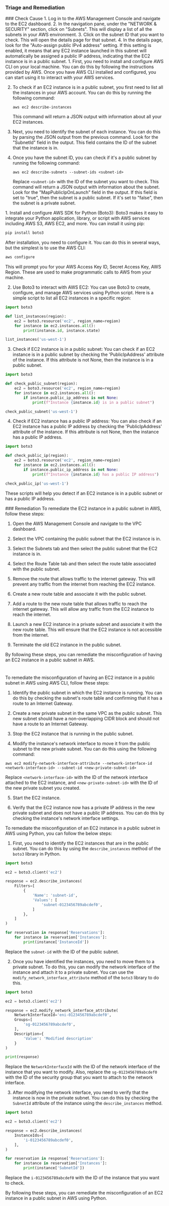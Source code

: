 
### Triage and Remediation
<Tabs>

<Tab title='Cause'>
### Check Cause
<AccordionGroup>
<Accordion title='Using Console' defaultOpen='true'>
1. Log in to the AWS Management Console and navigate to the EC2 dashboard.
2. In the navigation pane, under the "NETWORK & SECURITY" section, click on "Subnets". This will display a list of all the subnets in your AWS environment.
3. Click on the subnet ID that you want to check. This will open the details page for that subnet.
4. In the details page, look for the "Auto-assign public IPv4 address" setting. If this setting is enabled, it means that any EC2 instance launched in this subnet will automatically be assigned a public IP address, indicating that the EC2 instance is in a public subnet.
</Accordion>

<Accordion title='Using CLI'>
1. First, you need to install and configure AWS CLI on your local machine. You can do this by following the instructions provided by AWS. Once you have AWS CLI installed and configured, you can start using it to interact with your AWS services.

2. To check if an EC2 instance is in a public subnet, you first need to list all the instances in your AWS account. You can do this by running the following command:

   ```
   aws ec2 describe-instances
   ```
   This command will return a JSON output with information about all your EC2 instances.

3. Next, you need to identify the subnet of each instance. You can do this by parsing the JSON output from the previous command. Look for the "SubnetId" field in the output. This field contains the ID of the subnet that the instance is in.

4. Once you have the subnet ID, you can check if it's a public subnet by running the following command:

   ```
   aws ec2 describe-subnets --subnet-ids <subnet-id>
   ```
   Replace `<subnet-id>` with the ID of the subnet you want to check. This command will return a JSON output with information about the subnet. Look for the "MapPublicIpOnLaunch" field in the output. If this field is set to "true", then the subnet is a public subnet. If it's set to "false", then the subnet is a private subnet.
</Accordion>

<Accordion title='Using Python'>
1. Install and configure AWS SDK for Python (Boto3): Boto3 makes it easy to integrate your Python application, library, or script with AWS services including AWS S3, AWS EC2, and more. You can install it using pip:

```python
pip install boto3
```
After installation, you need to configure it. You can do this in several ways, but the simplest is to use the AWS CLI:

```bash
aws configure
```
This will prompt you for your AWS Access Key ID, Secret Access Key, AWS Region. These are used to make programmatic calls to AWS from your machine.

2. Use Boto3 to interact with AWS EC2: You can use Boto3 to create, configure, and manage AWS services using Python script. Here is a simple script to list all EC2 instances in a specific region:

```python
import boto3

def list_instances(region):
    ec2 = boto3.resource('ec2', region_name=region)
    for instance in ec2.instances.all():
        print(instance.id, instance.state)

list_instances('us-west-1')
```

3. Check if EC2 instance is in a public subnet: You can check if an EC2 instance is in a public subnet by checking the 'PublicIpAddress' attribute of the instance. If this attribute is not None, then the instance is in a public subnet.

```python
import boto3

def check_public_subnet(region):
    ec2 = boto3.resource('ec2', region_name=region)
    for instance in ec2.instances.all():
        if instance.public_ip_address is not None:
            print(f"Instance {instance.id} is in a public subnet")

check_public_subnet('us-west-1')
```

4. Check if EC2 instance has a public IP address: You can also check if an EC2 instance has a public IP address by checking the 'PublicIpAddress' attribute of the instance. If this attribute is not None, then the instance has a public IP address.

```python
import boto3

def check_public_ip(region):
    ec2 = boto3.resource('ec2', region_name=region)
    for instance in ec2.instances.all():
        if instance.public_ip_address is not None:
            print(f"Instance {instance.id} has a public IP address")

check_public_ip('us-west-1')
```

These scripts will help you detect if an EC2 instance is in a public subnet or has a public IP address.
</Accordion>

</AccordionGroup>
</Tab>
<Tab title='Remediation'>
### Remediation

<AccordionGroup>
<Accordion title='Using Console' defaultOpen='true'>
To remediate the EC2 instance in a public subnet in AWS, follow these steps:

1. Open the AWS Management Console and navigate to the VPC dashboard.

2. Select the VPC containing the public subnet that the EC2 instance is in.

3. Select the Subnets tab and then select the public subnet that the EC2 instance is in.

4. Select the Route Table tab and then select the route table associated with the public subnet.

5. Remove the route that allows traffic to the internet gateway. This will prevent any traffic from the internet from reaching the EC2 instance.

6. Create a new route table and associate it with the public subnet.

7. Add a route to the new route table that allows traffic to reach the internet gateway. This will allow any traffic from the EC2 instance to reach the internet.

8. Launch a new EC2 instance in a private subnet and associate it with the new route table. This will ensure that the EC2 instance is not accessible from the internet.

9. Terminate the old EC2 instance in the public subnet.

By following these steps, you can remediate the misconfiguration of having an EC2 instance in a public subnet in AWS.

#
</Accordion>

<Accordion title='Using CLI'>
To remediate the misconfiguration of having an EC2 instance in a public subnet in AWS using AWS CLI, follow these steps:

1. Identify the public subnet in which the EC2 instance is running. You can do this by checking the subnet's route table and confirming that it has a route to an Internet Gateway.

2. Create a new private subnet in the same VPC as the public subnet. This new subnet should have a non-overlapping CIDR block and should not have a route to an Internet Gateway.

3. Stop the EC2 instance that is running in the public subnet.

4. Modify the instance's network interface to move it from the public subnet to the new private subnet. You can do this using the following command:

```
aws ec2 modify-network-interface-attribute --network-interface-id <network-interface-id> --subnet-id <new-private-subnet-id>
```

Replace `<network-interface-id>` with the ID of the network interface attached to the EC2 instance, and `<new-private-subnet-id>` with the ID of the new private subnet you created.

5. Start the EC2 instance.

6. Verify that the EC2 instance now has a private IP address in the new private subnet and does not have a public IP address. You can do this by checking the instance's network interface settings.
</Accordion>

<Accordion title='Using Python'>
To remediate the misconfiguration of an EC2 instance in a public subnet in AWS using Python, you can follow the below steps:

1. First, you need to identify the EC2 instances that are in the public subnet. You can do this by using the `describe_instances` method of the `boto3` library in Python.

```python
import boto3

ec2 = boto3.client('ec2')

response = ec2.describe_instances(
    Filters=[
        {
            'Name': 'subnet-id',
            'Values': [
                'subnet-0123456789abcdef0',
            ]
        },
    ]
)

for reservation in response['Reservations']:
    for instance in reservation['Instances']:
        print(instance['InstanceId'])
```

Replace the `subnet-id` with the ID of the public subnet.

2. Once you have identified the instances, you need to move them to a private subnet. To do this, you can modify the network interface of the instance and attach it to a private subnet. You can use the `modify_network_interface_attribute` method of the `boto3` library to do this.

```python
import boto3

ec2 = boto3.client('ec2')

response = ec2.modify_network_interface_attribute(
    NetworkInterfaceId='eni-0123456789abcdef0',
    Groups=[
        'sg-0123456789abcdef0',
    ],
    Description={
        'Value': 'Modified description'
    }
)

print(response)
```

Replace the `NetworkInterfaceId` with the ID of the network interface of the instance that you want to modify. Also, replace the `sg-0123456789abcdef0` with the ID of the security group that you want to attach to the network interface.

3. After modifying the network interface, you need to verify that the instance is now in the private subnet. You can do this by checking the `SubnetId` attribute of the instance using the `describe_instances` method.

```python
import boto3

ec2 = boto3.client('ec2')

response = ec2.describe_instances(
    InstanceIds=[
        'i-0123456789abcdef0',
    ],
)

for reservation in response['Reservations']:
    for instance in reservation['Instances']:
        print(instance['SubnetId'])
```

Replace the `i-0123456789abcdef0` with the ID of the instance that you want to check.

By following these steps, you can remediate the misconfiguration of an EC2 instance in a public subnet in AWS using Python.
</Accordion>

</AccordionGroup>
</Tab>
</Tabs>
